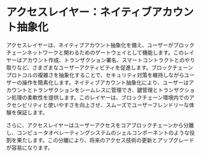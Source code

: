 
# アクセスレイヤー：ネイティブアカウント抽象化

アクセスレイヤーは、ネイティブアカウント抽象化を備え、ユーザーがブロックチェーンネットワークと関わるためのゲートウェイとして機能します。このレイヤーはアカウント作成、トランザクション署名、スマートコントラクトとのやり取りなど、さまざまなユーザーアクティビティを促進します。ブロックチェーンプロトコルの複雑さを抽象化することで、セキュリティ対策を維持しながらユーザーの操作を簡素化します。ネイティブアカウント抽象化により、ユーザーはアカウントとトランザクションをシームレスに管理でき、鍵管理とトランザクション処理の柔軟性を提供します。このレイヤーは、ブロックチェーン環境内でのアクセシビリティと使いやすさを向上させ、スムーズでユーザーフレンドリーな体験を保証します。

さらに、アクセスレイヤーはユーザーアクセスをコアブロックチェーンから分離し、コンピュータオペレーティングシステムのシェルコンポーネントのような役割を果たします。この分離により、将来のアクセス技術の更新とアップグレードが容易になります。 

<PageFeedback path="/ja/core-concepts/architecture/accessLayer" />
